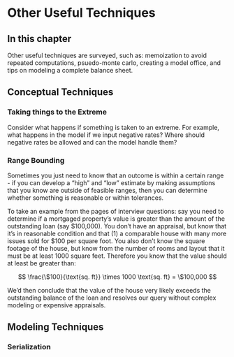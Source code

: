 # Other Useful Techniques

## In this chapter

Other useful techniques are surveyed, such as: memoization to avoid repeated computations, psuedo-monte carlo, creating a model office, and tips on modeling a complete balance sheet.

## Conceptual Techniques

### Taking things to the Extreme

Consider what happens if something is taken to an extreme. For example, what happens in the model if we input negative rates? Where should negative rates be allowed and can the model handle them?

### Range Bounding

Sometimes you just need to know that an outcome is within a certain range - if you can develop a "high" and "low" estimate by making assumptions that you know are outside of feasible ranges, then you can determine whether something is reasonable or within tolerances.

To take an example from the pages of interview questions: say you need to determine if a mortgaged property's value is greater than the amount of the outstanding loan (say \$100,000). You don't have an appraisal, but know that it's in reasonable condition and that (1) a comparable house with many more issues sold for \$100 per square foot. You also don't know the square footage of the house, but know from the number of rooms and layout that it must be at least 1000 square feet. Therefore you know that the value should at least be greater than:

$$
\frac{\$100}{\text{sq. ft}} \times 1000 \text{sq. ft} = \$100,000 
$$

We'd then conclude that the value of the house very likely exceeds the outstanding balance of the loan and resolves our query without complex modeling or expensive appraisals.

## Modeling Techniques

### Serialization